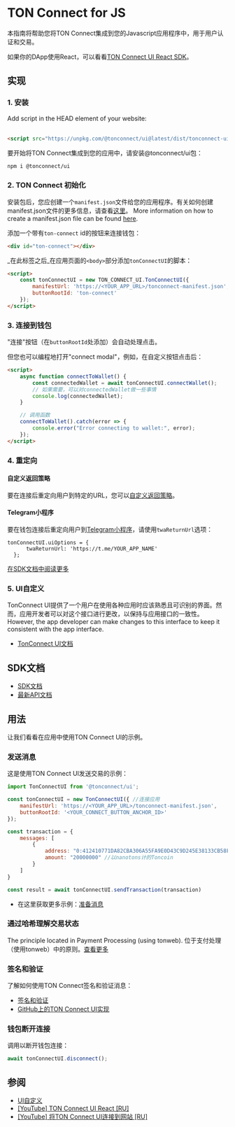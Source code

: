 
# TON Connect for JS

本指南将帮助您将TON Connect集成到您的Javascript应用程序中，用于用户认证和交易。

如果你的DApp使用React，可以看看[TON Connect UI React SDK](/develop/dapps/ton-connect/react)。

## 实现

### 1. 安装

<Tabs groupId="Installation">
  <TabItem value="CDN" label="CDN">
Add script in the HEAD element of your website:
    <br/>
    <br/>

```html
<script src="https://unpkg.com/@tonconnect/ui@latest/dist/tonconnect-ui.min.js"></script>
```

</TabItem>
  <TabItem value="NPM" label="NPM">
    要开始将TON Connect集成到您的应用中，请安装@tonconnect/ui包：

```bash npm2yarn
npm i @tonconnect/ui
```

</TabItem>
</Tabs>

### 2. TON Connect 初始化

安装包后，您应创建一个`manifest.json`文件给您的应用程序。有关如何创建manifest.json文件的更多信息，请查看[这里](/develop/dapps/ton-connect/manifest)。 More information on how to create a manifest.json file can be found [here](/develop/dapps/ton-connect/manifest).

添加一个带有`ton-connect` id的按钮来连接钱包：

```html
<div id="ton-connect"></div>
```

_在此标签之后_在应用页面的`<body>`部分添加`tonConnectUI`的脚本：

```html
<script>
    const tonConnectUI = new TON_CONNECT_UI.TonConnectUI({
        manifestUrl: 'https://<YOUR_APP_URL>/tonconnect-manifest.json',
        buttonRootId: 'ton-connect'
    });
</script>
```

### 3. 连接到钱包

"连接"按钮（在`buttonRootId`处添加）会自动处理点击。

但您也可以编程地打开"connect modal"，例如，在自定义按钮点击后：

```html
<script>
    async function connectToWallet() {
        const connectedWallet = await tonConnectUI.connectWallet();
        // 如果需要，可以对connectedWallet做一些事情
        console.log(connectedWallet);
    }

    // 调用函数
    connectToWallet().catch(error => {
        console.error("Error connecting to wallet:", error);
    });
</script>
```

### 4. 重定向

#### 自定义返回策略

要在连接后重定向用户到特定的URL，您可以[自定义返回策略](https://github.com/ton-connect/sdk/tree/main/packages/ui#add-the-return-strategy)。

#### Telegram小程序

要在钱包连接后重定向用户到[Telegram小程序](/develop/dapps/telegram-apps/)，请使用`twaReturnUrl`选项：

```tsx
tonConnectUI.uiOptions = {
      twaReturnUrl: 'https://t.me/YOUR_APP_NAME'
  };
```

[在SDK文档中阅读更多](https://github.com/ton-connect/sdk/tree/main/packages/ui#use-inside-twa-telegram-web-app)

### 5. UI自定义

TonConnect UI提供了一个用户在使用各种应用时应该熟悉且可识别的界面。然而，应用开发者可以对这个接口进行更改，以保持与应用接口的一致性。 However, the app developer can make changes to this interface to keep it consistent with the app interface.

- [TonConnect UI文档](https://github.com/ton-connect/sdk/tree/main/packages/ui#ui-customisation)

## SDK文档

- [SDK文档](https://github.com/ton-connect/sdk/blob/main/packages/ui/README.md)
- [最新API文档](https://ton-connect.github.io/sdk/modules/_tonconnect_ui.html)

## 用法

让我们看看在应用中使用TON Connect UI的示例。

### 发送消息

这是使用TON Connect UI发送交易的示例：

```js
import TonConnectUI from '@tonconnect/ui';

const tonConnectUI = new TonConnectUI({ //连接应用
    manifestUrl: 'https://<YOUR_APP_URL>/tonconnect-manifest.json',
    buttonRootId: '<YOUR_CONNECT_BUTTON_ANCHOR_ID>'
});

const transaction = {
    messages: [
        {
            address: "0:412410771DA82CBA306A55FA9E0D43C9D245E38133CB58F1457DFB8D5CD8892F", // 目标地址
            amount: "20000000" //以nanotons计的Toncoin
        }
    ]
}

const result = await tonConnectUI.sendTransaction(transaction)
```

- 在这里获取更多示例：[准备消息](/develop/dapps/ton-connect/message-builders)

### 通过哈希理解交易状态

The principle located in Payment Processing (using tonweb). 位于支付处理（使用tonweb）中的原则。[查看更多](/develop/dapps/asset-processing/#checking-contracts-transactions)

### 签名和验证

了解如何使用TON Connect签名和验证消息：

- [签名和验证](/develop/dapps/ton-connect/sign)
- [GitHub上的TON Connect UI实现](https://github.com/ton-connect/sdk/tree/main/packages/ui#add-connect-request-parameters-ton_proof)

### 钱包断开连接

调用以断开钱包连接：

```js
await tonConnectUI.disconnect();
```

## 参阅

- [UI自定义](https://github.com/ton-connect/sdk/tree/main/packages/ui#ui-customisation)
- [\[YouTube\] TON Connect UI React \[RU\]](https://youtu.be/wIMbkJHv0Fs?list=PLyDBPwv9EPsCJ226xS5_dKmXXxWx1CKz_&t=1747)
- [\[YouTube\] 将TON Connect UI连接到网站 \[RU\]](https://www.youtube.com/watch?v=HUQ1DPfFxG4&list=PLyDBPwv9EPsAIWi8vgic9kiV3KF_wvIcz&index=4)
